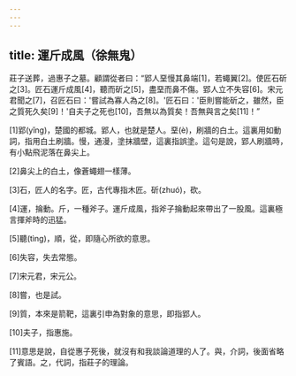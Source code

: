 ```yaml
---
---
---
```

title: 運斤成風（徐無鬼）
---



莊子送葬，過惠子之墓。顧謂從者曰：“郢人堊慢其鼻端[1]，若蠅翼[2]。使匠石斫之[3]。匠石運斤成風[4]，聽而斫之[5]，盡堊而鼻不傷。郢人立不失容[6]。宋元君聞之[7]，召匠石曰：'嘗試為寡人為之[8]。'匠石曰：'臣則嘗能斫之，雖然，臣之質死久矣[9]！'自夫子之死也[10]，吾無以為質矣！吾無與言之矣[11]！”

[1]郢(yǐng)，楚國的都城。郢人，也就是楚人。堊(è)，刷牆的白土。這裏用如動詞，指用白土刷牆。慢，通漫，塗抹牆壁，這裏指誤塗。這句是說，郢人刷牆時，有小點飛泥落在鼻尖上。

[2]鼻尖上的白土，像蒼蠅翅一樣薄。

[3]石，匠人的名字。匠，古代專指木匠。斫(zhuó)，砍。

[4]運，掄動。斤，一種斧子。運斤成風，指斧子掄動起來帶出了一股風。這裏極言揮斧時的迅猛。

[5]聽(tìng)，順，從，即隨心所欲的意思。

[6]失容，失去常態。

[7]宋元君，宋元公。

[8]嘗，也是試。

[9]質，本來是箭靶，這裏引申為對象的意思，即指郢人。

[10]夫子，指惠施。

[11]意思是說，自從惠子死後，就沒有和我談論道理的人了。與，介詞，後面省略了賓語。之，代詞，指莊子的理論。